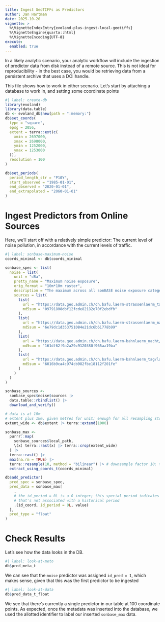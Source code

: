 ```yaml
---
title: Ingest GeoTIFFs as Predictors
author: Jan Hartman
date: 2025-10-20
vignette: >
  %\VignetteIndexEntry{evoland-plus-ingest-local-geotiffs}
  %\VignetteEngine{quarto::html}
  %\VignetteEncoding{UTF-8}
execute: 
  enabled: true
---
```


In a likely analytic scenario, your analytic workflow will include the ingestion of predictor data from disk instead of a remote source.
This is not ideal for reproducibility - in the best case, you would be retrieving data from a persistent archive that uses a DOI handle.

This file shows how to work in either scenario.
Let's start by attaching a database to work in, and setting some coordinate points

```r
#| label: create-db
library(evoland)
library(data.table)
db <- evoland_db$new(path = ":memory:")
db$set_coords(
  type = "square",
  epsg = 2056,
  extent = terra::ext(c(
    xmin = 2697000,
    xmax = 2698000,
    ymin = 1252000,
    ymax = 1253000
  )),
  resolution = 100
)

db$set_periods(
  period_length_str = "P10Y",
  start_observed = "1985-01-01",
  end_observed = "2020-01-01",
  end_extrapolated = "2060-01-01"
)
```

# Ingest Predictors from Online Sources

Here, we'll start off with a relatively simple predictor: The current level of noise pollution, in accordance with the current levels of traffic.

```r
#| label: sonbase-maximum-noise
coords_minimal <- db$coords_minimal

sonbase_spec <- list(
  noise = list(
    unit = "dBa",
    pretty_name = "Maximum noise exposure",
    orig_format = "10m*10m raster",
    description = "The maximum across all sonBASE noise exposure categories, i.e. daytime & nighttime road & rail exposure",
    sources = list(
      list(
        url = "https://data.geo.admin.ch/ch.bafu.laerm-strassenlaerm_tag/laerm-strassenlaerm_tag/laerm-strassenlaerm_tag_2056.tif",
        md5sum = "09791808dbf12fcde82182e70f2ebdfb"
      ),
      list(
        url = "https://data.geo.admin.ch/ch.bafu.laerm-strassenlaerm_nacht/laerm-strassenlaerm_nacht/laerm-strassenlaerm_nacht_2056.tif",
        md5sum = "6e79dc1d353751084e21dc6b61778b99"
      ),
      list(
        url = "https://data.geo.admin.ch/ch.bafu.laerm-bahnlaerm_nacht/laerm-bahnlaerm_nacht/laerm-bahnlaerm_nacht_2056.tif",
        md5sum = "161df62f9a2a29c9120380f965aa19ba"
      ),
      list(
        url = "https://data.geo.admin.ch/ch.bafu.laerm-bahnlaerm_tag/laerm-bahnlaerm_tag/laerm-bahnlaerm_tag_2056.tif",
        md5sum = "6016b9ca4c974cb982fbe18112f201fe"
      )
    )
  )
)

sonbase_sources <-
  sonbase_spec$noise$sources |>
  data.table::rbindlist() |>
  download_and_verify()

# data is at 10m
# extent plus 1km, given metres for unit; enough for all resampling strategies
extent_wide <- db$extent |> terra::extend(1000)

sonbase_max <-
  purrr::map(
    sonbase_sources$local_path,
    \(x) terra::rast(x) |> terra::crop(extent_wide)
  ) |>
  terra::rast() |>
  max(na.rm = TRUE) |>
  terra::resample(10, method = "bilinear") |> # downsample factor 10: to hectare
  extract_using_coords_t(coords_minimal)

db$add_predictor(
  pred_spec = sonbase_spec,
  pred_data = sonbase_max[
    ,
    # the id_period = 0L is a 0 integer; this special period indicates "static" data
    # that's not associated with a historical period
    .(id_coord, id_period = 0L, value)
  ],
  pred_type = "float"
)
```

# Check Results

Let's see how the data looks in the DB.

```r
#| label: look-at-meto
db$pred_meta_t
```

We can see that the `noise` predictor was assigned `id_pred = 1`, which makes sense, given that this was the first predictor to be ingested

```r
#| label: look-at-data
db$pred_data_t_float
```

We see that there's currently a single predictor in our table at 100 coordinate points.
As expected, once the metadata was inserted into the database, we used the allotted identifier to label our inserted `sonbase_max` data.

